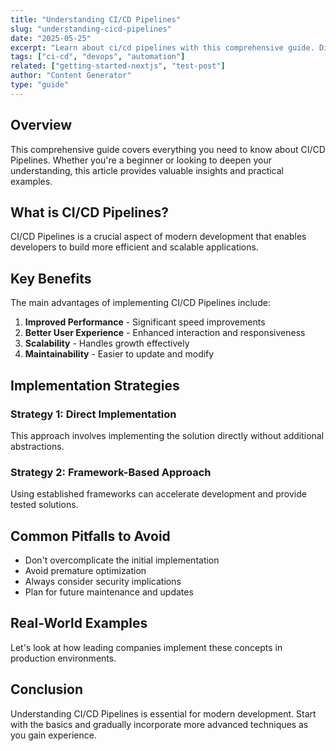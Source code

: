 ```yaml
---
title: "Understanding CI/CD Pipelines"
slug: "understanding-cicd-pipelines"
date: "2025-05-25"
excerpt: "Learn about ci/cd pipelines with this comprehensive guide. Discover best practices, implementation strategies, and real-world examples."
tags: ["ci-cd", "devops", "automation"]
related: ["getting-started-nextjs", "test-post"]
author: "Content Generator"
type: "guide"
---
```


## Overview

This comprehensive guide covers everything you need to know about CI/CD Pipelines. Whether you're a beginner or looking to deepen your understanding, this article provides valuable insights and practical examples.

## What is CI/CD Pipelines?

CI/CD Pipelines is a crucial aspect of modern development that enables developers to build more efficient and scalable applications.

## Key Benefits

The main advantages of implementing CI/CD Pipelines include:

1. **Improved Performance** - Significant speed improvements
2. **Better User Experience** - Enhanced interaction and responsiveness  
3. **Scalability** - Handles growth effectively
4. **Maintainability** - Easier to update and modify

## Implementation Strategies

### Strategy 1: Direct Implementation

This approach involves implementing the solution directly without additional abstractions.

### Strategy 2: Framework-Based Approach

Using established frameworks can accelerate development and provide tested solutions.

## Common Pitfalls to Avoid

- Don't overcomplicate the initial implementation
- Avoid premature optimization
- Always consider security implications
- Plan for future maintenance and updates

## Real-World Examples

Let's look at how leading companies implement these concepts in production environments.

## Conclusion

Understanding CI/CD Pipelines is essential for modern development. Start with the basics and gradually incorporate more advanced techniques as you gain experience.
